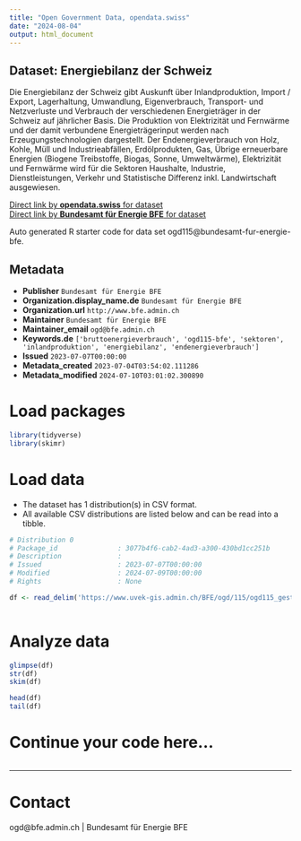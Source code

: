 ```yaml
---
title: "Open Government Data, opendata.swiss"
date: "2024-08-04"
output: html_document
---
```


## Dataset: Energiebilanz der Schweiz

Die Energiebilanz der Schweiz gibt Auskunft über Inlandproduktion, Import / Export, Lagerhaltung, Umwandlung, Eigenverbrauch, Transport- und Netzverluste und Verbrauch der verschiedenen Energieträger in der Schweiz auf jährlicher Basis. Die Produktion von Elektrizität und Fernwärme und der damit verbundene Energieträgerinput werden nach Erzeugungstechnologien dargestellt. Der Endenergieverbrauch von Holz, Kohle, Müll und Industrieabfällen, Erdölprodukten, Gas, Übrige erneuerbare Energien (Biogene Treibstoffe, Biogas, Sonne, Umweltwärme), Elektrizität und Fernwärme wird für die Sektoren Haushalte, Industrie, Dienstleistungen, Verkehr und Statistische Differenz inkl. Landwirtschaft ausgewiesen. 

[Direct link by **opendata.swiss** for dataset](https://opendata.swiss/de/dataset/energiebilanz-der-schweiz)<br>
[Direct link by **Bundesamt für Energie BFE** for dataset](https://www.bfe.admin.ch/bfe/de/home/versorgung/statistik-und-geodaten/energiestatistiken/gesamtenergiestatistik.html)

Auto generated R starter code for data set ogd115@bundesamt-fur-energie-bfe.

## Metadata

- **Publisher** `Bundesamt für Energie BFE`
- **Organization.display_name.de** `Bundesamt für Energie BFE`
- **Organization.url** `http://www.bfe.admin.ch`
- **Maintainer** `Bundesamt für Energie BFE`
- **Maintainer_email** `ogd@bfe.admin.ch`
- **Keywords.de** `['bruttoenergieverbrauch', 'ogd115-bfe', 'sektoren', 'inlandproduktion', 'energiebilanz', 'endenergieverbrauch']`
- **Issued** `2023-07-07T00:00:00`
- **Metadata_created** `2023-07-04T03:54:02.111286`
- **Metadata_modified** `2024-07-10T03:01:02.300890`


# Load packages

```r

library(tidyverse)
library(skimr)

```

# Load data

-   The dataset has 1 distribution(s) in CSV format.
-   All available CSV distributions are listed below and can be read into a tibble.

```r

# Distribution 0
# Package_id               : 3077b4f6-cab2-4ad3-a300-430bd1cc251b
# Description              : 
# Issued                   : 2023-07-07T00:00:00
# Modified                 : 2024-07-09T00:00:00
# Rights                   : None

df <- read_delim('https://www.uvek-gis.admin.ch/BFE/ogd/115/ogd115_gest_bilanz.csv')



```

# Analyze data

```r

glimpse(df)
str(df)
skim(df)

head(df)
tail(df)

```

# Continue your code here...

```r

```

------------------------------------------------------------------------

# Contact

ogd@bfe.admin.ch | Bundesamt für Energie BFE

